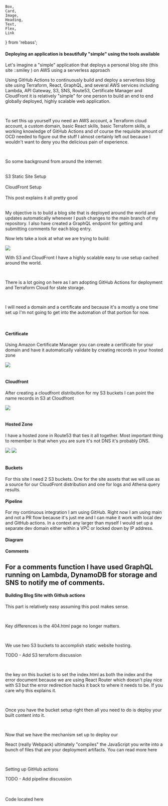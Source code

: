     Box,
    Card,
    Image,
    Heading,
    Text,
    Flex,
    Link
} from 'rebass';









#### Deploying an application is beautifully "simple" using the tools available

Let's imagine a "simple" application that deploys a personal blog site (this site ::smiley ) on AWS using a serverless approach

Using GitHub Actions to continuously build and deploy a serverless blog site using Terraform, React, GraphQL, and several AWS services including Lambda, API Gateway, S3, SNS, Route53, Certificate Manager and CloudFront it is relatively "simple" for one person to build an end to end globally deployed, highly scalable web application.

<br/>


To set this up yourself you need an AWS account, a Terraform cloud account, a custom domain, basic React skills, basic Terraform skills, a working knowledge of GitHub Actions and of course the requisite amount of OCD needed to figure out the stuff I almost certainly left out because I wouldn't want to deny you the delicious pain of experience.

<br/>


So some background from around the internet:

<br/>

<Link p={4} href={staticSiteSetup} target="_blank">S3 Static Site Setup</Link>
<br/>
<br/>

<Link p={4} href={cloudFrontSetup} target="_blank">CloudFront Setup</Link>
<br/>
<br/>

<Link p={4} href={goodExp} target="_blank">This post explains it all pretty good</Link>
<br/>
<br/>

My objective is to build a blog site that is deployed around the world and updates automatically whenever I push changes to the main branch of my repository.  I also have created a GraphQL endpoint for getting and submitting comments for each blog entry.
<br/>

Now lets take a look at what we are trying to build:

<Image p={4} verticalAlign='middle' src="/images/6/hostedzone.png" />


With S3 and CloudFront I have a highly scalable easy to use setup cached around the world.

<br/>

There is a lot going on here as I am adopting GitHub Actions for deployment and Terraform Cloud for state storage.

<br/>

I will need a domain and a certificate and because it's a mostly a one time set up I'm not going to get into the automation of that portion for now.

<br/>

#### Certificate
Using Amazon Certificate Manager you can create a certificate for your domain and have it automatically validate by creating records in your hosted zone

<Image p={4} verticalAlign='middle' src="/images/6/acm.png" />
<br/>
<br/>

#### Cloudfront
After creating a cloudfront distribution for my S3 buckets I can point the name records in S3 at Cloudfront

<Image p={4} verticalAlign='middle' src="/images/6/cloudfront.png" />
<br/>
<br/>

#### Hosted Zone

I have a hosted zone in Route53 that ties it all together.  Most important thing to remember is that when you are sure it's not DNS it's probably DNS.


<Image p={4} verticalAlign='middle' src="/images/6/hostedzone.png" />
<Image p={4} verticalAlign='middle' src="/images/6/hostedzone2.png" />
<br/>
<br/>

#### Buckets
For this site I need 2 S3 buckets.  One for the site assets that we will use as a source for our CloudFront distribution and one for logs and Athena query results.

#### Pipeline
For my continuous integration I am using GitHub.  Right now I am using main and not a PR flow because it's just me and I can make it work with local dev and GitHub actions.  In a context any larger than myself I would set up a separate dev domain either within a VPC or locked down by IP address.

#### Diagram

#### Comments
For a comments function I have used GraphQL running on Lambda, DynamoDB for storage and SNS to notify me of comments.
---

#### Building Blog Site with Github actions

This part is relatively easy assuming <Link p={0} href={Post1} target="_blank">this post</Link> makes sense.

<br/>

Key differences is the 404.html page no longer matters.

<br/>

We use two S3 buckets to accomplish static website hosting.

TODO - Add S3 terraform discussion

<br/>

<!-- First www.arthurneedsadomain.com -->

<!-- <br/> -->

<!-- <Image p={4} verticalAlign='middle' src="/images/6/S3www.png" /> -->

<!-- <br/> -->

<!-- which redirects to arthurneedsadomain.com that hosts the content -->

<!-- <br/> -->

<!-- <Image p={4} verticalAlign='middle' src="/images/6/S3domain.png" /> -->

<!-- <br/> -->

the key on this bucket is to set the index.html as both the index and the error document because we are using React Router which doesn't play nice with S3 but the error redirection hacks it back to where it needs to be.  <Link p={0} href={clientSideRoute} target="_blank">If you care why this explains it.</Link>

<br/>

Once you have the bucket setup right then all you need to do is deploy your built content into it.

<br/>

Now that we have the mechanism set up to deploy our

React (really Webpack) ultimately "compiles" the JavaScript you write into a bunch of files that are your deployment artifacts.  You can read more <Link p={0} href={prodBuild} target="_blank">here</Link>

<br/>

Setting up GitHub actions

TODO - Add pipeline discussion


<br/>

<br/>

<Link p={4} href={Repo} target="_blank">Code located here</Link>

<br/>
<br/>

<br/>
